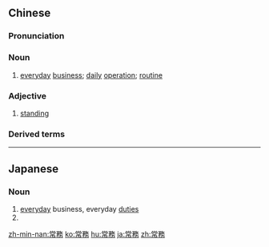 {{also|常务}}
==Chinese==
{{zh-forms|s=常务}}

===Pronunciation===
{{zh-pron
|m=chángwù
|c=soeng4 mou6
|mn=siông-bū
|cat=n,a
}}

===Noun===
{{zh-noun}}

# [[everyday]] [[business]]; [[daily]] [[operation]]; [[routine]]

===Adjective===
{{zh-adj}}

# [[standing]] {{gloss|of a standing committee, when used as an attributive}}

===Derived terms===
{{zh-der|常務委員會|常務委員}}

----

==Japanese==
{{ja-kanjitab|じょう|む|yomi=on}}

===Noun===
{{ja-noun|じょうむ}}

# [[everyday]] business, everyday [[duties]]
# {{abbreviation of|常務取締役|lang=ja}}

[[zh-min-nan:常務]]
[[ko:常務]]
[[hu:常務]]
[[ja:常務]]
[[zh:常務]]
